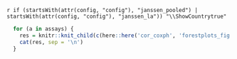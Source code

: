 \newif\ifShowCountry
`r if (startsWith(attr(config, "config"), "janssen_pooled") | startsWith(attr(config, "config"), "janssen_la")) "\\ShowCountrytrue"` 


```r
  for (a in assays) {
    res = knitr::knit_child(c(here::here('cor_coxph', 'forestplots_fig.Rmd')), quiet = TRUE)
    cat(res, sep = '\n')
  }
```
